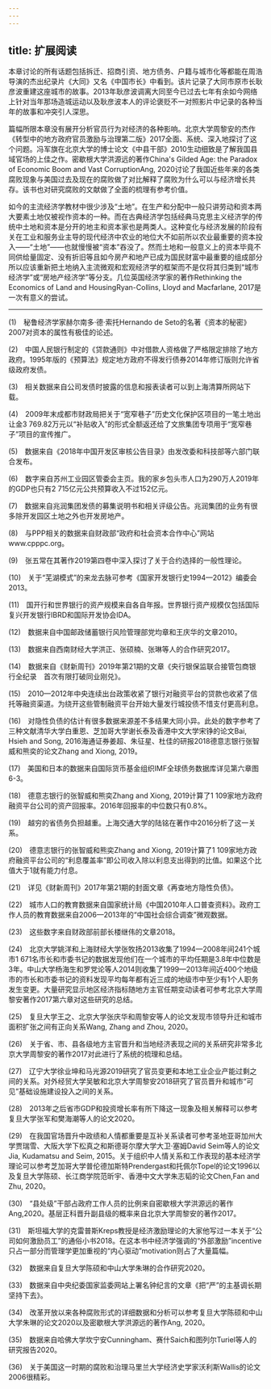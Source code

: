 ```yaml
---
---
---
```

title: 扩展阅读
---




本章讨论的所有话题包括拆迁、招商引资、地方债务、户籍与城市化等都能在周浩导演的杰出纪录片《大同》又名《中国市长》中看到。该片记录了大同市原市长耿彦波重建这座城市的故事。2013年耿彦波调离大同至今已过去七年有余如今网络上针对当年那场造城运动以及耿彦波本人的评论褒贬不一对照影片中记录的各种当年的故事和冲突引人深思。

篇幅所限本章没有展开分析官员行为对经济的各种影响。北京大学周黎安的杰作《转型中的地方政府官员激励与治理第二版》2017全面、系统、深入地探讨了这个问题。冯军旗在北京大学的博士论文《中县干部》2010生动细致是了解我国县域官场的上佳之作。密歇根大学洪源远的著作China's Gilded Age: the Paradox of Economic Boom and Vast CorruptionAng, 2020讨论了我国近些年来的各类腐败现象与美国过去及现在的腐败做了对比解释了腐败为什么可以与经济增长共存。该书也对研究腐败的文献做了全面的梳理有参考价值。

如今的主流经济学教材中很少涉及“土地”。在生产和分配中一般只讲劳动和资本两大要素土地仅被视作资本的一种。而在古典经济学包括经典马克思主义经济学的传统中土地和资本是分开的地主和资本家也是两类人。这种变化与经济发展的阶段有关在工业和服务业主导的现代经济中农业的地位大不如前所以农业最重要的资本投入——“土地”——也就慢慢被“资本”吞没了。然而土地和一般意义上的资本毕竟不同供给量固定、没有折旧等且如今房产和地产已成为国民财富中最重要的组成部分所以应该重新把土地纳入主流微观和宏观经济学的框架而不是仅将其归类到“城市经济学”或“房地产经济学”等分支。几位英国经济学家的著作Rethinking the Economics of Land and HousingRyan-Collins, Lloyd and Macfarlane, 2017是一次有意义的尝试。



* * *



(1)　秘鲁经济学家赫尔南多·德·索托Hernando de Seto的名著《资本的秘密》2007对资本的属性有极佳的论述。

(2)　中国人民银行制定的《贷款通则》中对借款人资格做了严格限定排除了地方政府。1995年版的《预算法》规定地方政府不得发行债券2014年修订版则允许省级政府发债。

(3)　相关数据来自公司发债时披露的信息和报表读者可以到上海清算所网站下载。

(4)　2009年末成都市财政局把关于“宽窄巷子”历史文化保护区项目的一笔土地出让金3 769.82万元以“补贴收入”的形式全额返还给了文旅集团专项用于“宽窄巷子”项目的宣传推广。

(5)　数据来自《2018年中国开发区审核公告目录》由发改委和科技部等六部门联合发布。

(6)　数字来自苏州工业园区管委会主页。我的家乡包头市人口为290万人2019年的GDP也只有2 715亿元公共预算收入不过152亿元。

(7)　数据来自兆润集团发债的募集说明书和相关评级公告。兆润集团的业务有很多除开发园区土地之外也开发房地产。

(8)　与PPP相关的数据来自财政部“政府和社会资本合作中心”网站www.cpppc.org。

(9)　张五常在其著作2019第四卷中深入探讨了关于合约选择的一般性理论。

(10)　关于“芜湖模式”的来龙去脉可参考《国家开发银行史1994—2012》编委会2013。

(11)　国开行和世界银行的资产规模来自各自年报。世界银行资产规模仅包括国际复兴开发银行IBRD和国际开发协会IDA。

(12)　数据来自中国邮政储蓄银行风险管理部党均章和王庆华的文章2010。

(13)　数据来自西南财经大学洪正、张硕楠、张琳等人的合作研究2017。

(14)　数据来自《财新周刊》2019年第21期的文章《央行银保监联合接管包商银行全纪录　首次有限打破同业刚兑》。

(15)　2010—2012年中央连续出台政策收紧了银行对融资平台的贷款也收紧了信托等融资渠道。为绕开这些管制融资平台开始大量发行城投债不惜支付更高利息。

(16)　对隐性负债的估计有很多数据来源差不多结果大同小异。此处的数字参考了三种文献清华大学白重恩、芝加哥大学谢长泰及香港中文大学宋铮的论文Bai, Hsieh and Song, 2016海通证券姜超、朱征星、杜佳的研报2018德意志银行张智威和熊奕的论文Zhang and Xiong, 2019。

(17)　美国和日本的数据来自国际货币基金组织IMF全球债务数据库详见第六章图6-3。

(18)　德意志银行的张智威和熊奕Zhang and Xiong, 2019计算了1 109家地方政府融资平台公司的资产回报率。2016年回报率的中位数只有0.8%。

(19)　越穷的省债务负担越重。上海交通大学的陆铭在著作中2016分析了这一关系。

(20)　德意志银行的张智威和熊奕Zhang and Xiong, 2019计算了1 109家地方政府融资平台公司的“利息覆盖率”即公司收入除以利息支出得到的比值。如果这个比值大于1就有能力付息。

(21)　详见《财新周刊》2017年第21期的封面文章《再查地方隐性负债》。

(22)　城市人口的教育数据来自国家统计局《中国2010年人口普查资料》。政府工作人员的教育数据来自2006—2013年的“中国社会综合调查”微观数据。

(23)　这些数字来自财政部前部长楼继伟的文章2018。

(24)　北京大学姚洋和上海财经大学张牧扬2013收集了1994—2008年间241个城市1 671名市长和市委书记的数据发现他们在一个城市的平均任期是3.8年中位数是3年。中山大学杨海生和罗党论等人2014则收集了1999—2013年间近400个地级市的市长和市委书记的资料发现平均每年都有近三成的地级市中至少有1个人职务发生变更。大量研究显示地区经济指标随地方主官任期变动读者可参考北京大学周黎安著作2017第六章对这些研究的总结。

(25)　复旦大学王之、北京大学张庆华和周黎安等人的论文发现市领导升迁和城市面积扩张之间有正向关系Wang, Zhang and Zhou, 2020。

(26)　关于省、市、县各级地方主官晋升和当地经济表现之间的关系研究非常多北京大学周黎安的著作2017对此进行了系统的梳理和总结。

(27)　辽宁大学徐业坤和马光源2019研究了官员变更和本地工业企业产能过剩之间的关系。对外经贸大学吴敏和北京大学周黎安2018研究了官员晋升和城市“可见”基础设施建设投入之间的关系。

(28)　2013年之后省市GDP和投资增长率有所下降这一现象及相关解释可以参考复旦大学张军和樊海潮等人的论文2020。

(29)　在我国官场晋升中政绩和人情都重要是互补关系读者可参考圣地亚哥加州大学贾瑞雪、大阪大学下松真之和斯德哥尔摩大学大卫·塞姆David Seim等人的论文Jia, Kudamatsu and Seim, 2015。关于组织中人情关系和工作表现的基本经济学理论可以参考芝加哥大学普伦德加斯特Prendergast和托佩尔Topel的论文1996以及复旦大学陈硕、长江商学院范昕宇、香港中文大学朱志韬的论文Chen,Fan and Zhu, 2020。

(30)　“县处级”干部占政府工作人员的比例来自密歇根大学洪源远的著作Ang,2020。基层正科晋升副县级的概率来自北京大学周黎安的著作2017。

(31)　斯坦福大学的克雷普斯Kreps教授是经济激励理论的大家他写过一本关于“公司如何激励员工”的通俗小书2018。在这本书中经济学强调的“外部激励”incentive只占一部分而管理学更加重视的“内心驱动”motivation则占了大量篇幅。

(32)　数据来自复旦大学陈硕和中山大学朱琳的合作研究2020。

(33)　数据来自中央纪委国家监委网站上署名钟纪言的文章《把“严”的主基调长期坚持下去》。

(34)　改革开放以来各种腐败形式的详细数据和分析可以参考复旦大学陈硕和中山大学朱琳的论文2020以及密歇根大学洪源远的著作Ang, 2020。

(35)　数据来自哈佛大学坎宁安Cunningham、赛什Saich和图列尔Turiel等人的研究报告2020。

(36)　关于美国这一时期的腐败和治理马里兰大学经济史学家沃利斯Wallis的论文2006很精彩。
